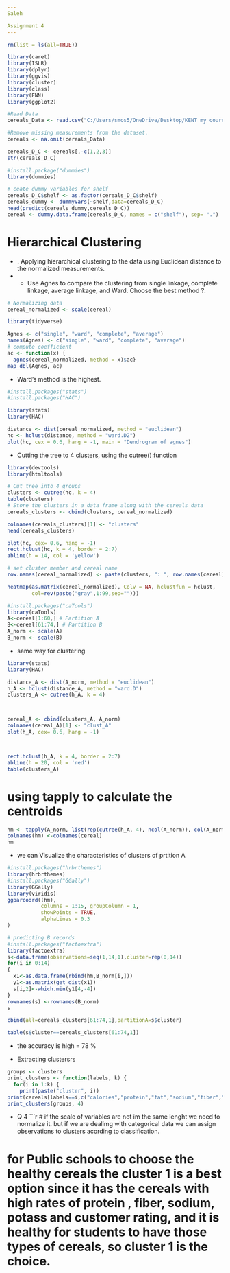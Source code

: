 ---
Saleh 

Assignment 4
---

```{r}
rm(list = ls(all=TRUE))
```


```{r}
library(caret)
library(ISLR)
library(dplyr)
library(ggvis)
library(cluster)
library(class)
library(FNN)
library(ggplot2)
```

```{r}

#Read Data 
cereals_Data <- read.csv("C:/Users/smos5/OneDrive/Desktop/KENT my courese/MIS 64060 - Machine Learning - Fall 2019/My assignments/Customer Rating of Breakfast Cereals/Cereals.csv")

#Remove missing measurements from the dataset.
cereals <- na.omit(cereals_Data)
```

```{r}
cereals_D_C <- cereals[,-c(1,2,3)]
str(cereals_D_C)
```

```{r}
#install.package("dummies")
library(dummies)

# ceate dummy variables for shelf 
cereals_D_C$shelf <- as.factor(cereals_D_C$shelf)
cereals_dummy <- dummyVars(~shelf,data=cereals_D_C)
head(predict(cereals_dummy,cereals_D_C))
cereal <- dummy.data.frame(cereals_D_C, names = c("shelf"), sep= ".")
```
# Hierarchical Clustering
* . Applying hierarchical clustering to the data using Euclidean distance to the normalized measurements.
* - Use Agnes to compare the clustering from  single linkage, complete linkage, average linkage, and Ward. Choose the best method ?.

```{r}
# Normalizing data
cereal_normalized <- scale(cereal)

library(tidyverse)

Agnes <- c("single", "ward", "complete", "average")
names(Agnes) <- c("single", "ward", "complete", "average")
# compute coefficient
ac <- function(x) {
  agnes(cereal_normalized, method = x)$ac}
map_dbl(Agnes, ac)
```
* Ward's method is the highest.


```{r}
#install.packages("stats")
#install.packages("HAC")

library(stats)
library(HAC)

distance <- dist(cereal_normalized, method = "euclidean")
hc <- hclust(distance, method = "ward.D2")
plot(hc, cex = 0.6, hang = -1, main = "Dendrogram of agnes")
```

* Cutting the tree to 4 clusters, using the cutree() function
```{r}
library(devtools)
library(htmltools)

# Cut tree into 4 groups
clusters <- cutree(hc, k = 4)
table(clusters)
# Store the clusters in a data frame along with the cereals data
cereals_clusters <- cbind(clusters, cereal_normalized)
```

```{r}
colnames(cereals_clusters)[1] <- "clusters"
head(cereals_clusters)
```
 

```{r}
plot(hc, cex= 0.6, hang = -1)
rect.hclust(hc, k = 4, border = 2:7)
abline(h = 14, col = 'yellow')
```


```{r}
# set cluster member and cereal name
row.names(cereal_normalized) <- paste(clusters, ": ", row.names(cereal), sep = "")

heatmap(as.matrix(cereal_normalized), Colv = NA, hclustfun = hclust, 
        col=rev(paste("gray",1:99,sep="")))
```
 

```{r}
#install.packages("caTools")
library(caTools)
A<-cereal[1:60,] # Partition A
B<-cereal[61:74,] # Partition B
A_norm <- scale(A)
B_norm <- scale(B)
```
 
* same way for clustering
```{r}
library(stats)
library(HAC)

distance_A <- dist(A_norm, method = "euclidean")
h_A <- hclust(distance_A, method = "ward.D")
clusters_A <- cutree(h_A, k = 4)



cereal_A <- cbind(clusters_A, A_norm)
colnames(cereal_A)[1] <- "clust_A"
plot(h_A, cex= 0.6, hang = -1)



rect.hclust(h_A, k = 4, border = 2:7)
abline(h = 20, col = 'red')
table(clusters_A)
```

# using tapply to calculate the centroids
```{r}
hm <- tapply(A_norm, list(rep(cutree(h_A, 4), ncol(A_norm)), col(A_norm)), mean)
colnames(hm) <-colnames(cereal)
hm
```

* we can Visualize the characteristics of clusters of prtition A
```{r, fig.height=7, fig.width=12}
#install.packages("hrbrthemes")
library(hrbrthemes)
#install.packages("GGally")
library(GGally)
library(viridis)
ggparcoord((hm),
           columns = 1:15, groupColumn = 1, 
           showPoints = TRUE, 
           alphaLines = 0.3 
)
```

```{r}
# predicting B records
#install.packages("factoextra")
library(factoextra)
s<-data.frame(observations=seq(1,14,1),cluster=rep(0,14))
for(i in 0:14)
{
  x1<-as.data.frame(rbind(hm,B_norm[i,]))
  y1<-as.matrix(get_dist(x1))
  s[i,2]<-which.min(y1[4,-4])
}
rownames(s) <-rownames(B_norm)
s
```
```{r}
cbind(all=cereals_clusters[61:74,1],partitionA=s$cluster)

```

```{r}
table(s$cluster==cereals_clusters[61:74,1])
```
* the accuracy is high = 78 %

* Extracting clustersrs
```{r}
groups <- clusters
print_clusters <- function(labels, k) {
  for(i in 1:k) {
    print(paste("cluster", i))
print(cereals[labels==i,c("calories","protein","fat","sodium","fiber","carbo","sugars","potass","vitamins")])}}
print_clusters(groups, 4)
```
* Q 4
```{r}
# if the scale of variables are not im the same lenght we need to normalize it. but if we are dealimg with categorical data we can assign observations to clusters acording to classification.

# for Public schools to choose the healthy cereals the cluster 1 is a best option since it has the cereals with high rates of protein , fiber, sodium, potass and customer rating, and it is healthy for students to have those types of cereals, so cluster 1 is the choice.
